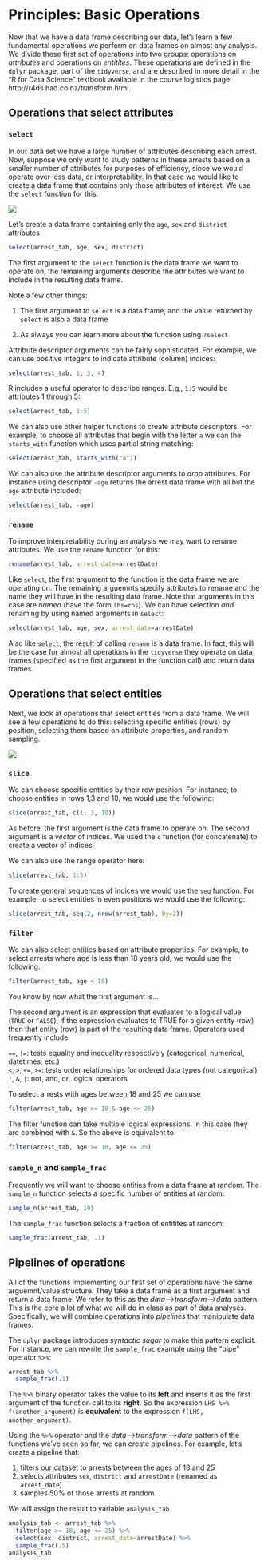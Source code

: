 # Principles: Basic Operations

Now that we have a data frame describing our data, let's learn a few fundamental operations we perform on data frames on almost any analysis. We divide these first set of operations into two groups: operations on _attributes_ and operations on _entitites_. These operations are defined in the `dplyr` package, part of the `tidyverse`, and are described in more detail in the "R for Data Science" textbook available in the course logistics page: http://r4ds.had.co.nz/transform.html.

## Operations that select attributes

### `select`

In our data set we have a large number of attributes describing each arrest. Now, suppose we only want to study patterns in these arrests based on a smaller number of attributes for purposes of efficiency, since we would operate over less data, or interpretability. In that case we would like to create a data frame that contains only those attributes of interest. We use the `select` function for this.

![](img/select.png)

Let's create a data frame containing only the `age`, `sex` and `district` attributes

```r
select(arrest_tab, age, sex, district)
```

The first argument to the `select` function is the data frame we want to operate on, the remaining arguments describe the attributes we want to include in the resulting data frame. 

Note a few other things:
  
  1) The first argument to `select` is a data frame, and the value returned by `select` is also a data frame

2) As always you can learn more about the function using `?select`

Attribute descriptor arguments can be fairly sophisticated. For example, we can use positive integers to indicate attribute (column) indices:
  
  ```r
select(arrest_tab, 1, 3, 4)
```

R includes a useful operator to describe ranges. E.g., `1:5` would be attributes 1 through 5:
  
  ```r
select(arrest_tab, 1:5)
```

We can also use other helper functions to create attribute descriptors. For example, to choose all attributes that begin with the letter `a` we can the `starts_with` function which uses partial string matching:
  
  ```r
select(arrest_tab, starts_with("a"))
```

We can also use the attribute descriptor arguments to _drop_ attributes. For instance using descriptor `-age` returns the arrest data frame with all but the `age` attribute included:
  
  ```r
select(arrest_tab, -age)
```

### `rename`

To improve interpretability during an analysis we may want to rename attributes. We use the `rename` function for this:
  
  ```r
rename(arrest_tab, arrest_date=arrestDate)
```

Like `select`, the first argument to the function is the data frame we are operating on. The remaining arguemnts specify attributes to rename and the name they will have in the resulting data frame. Note that arguments in this case are _named_ (have the form `lhs=rhs`). We can have selection _and_ renaming by using named arguments in `select`:
  
  ```r
select(arrest_tab, age, sex, arrest_date=arrestDate)
```

Also like `select`, the result of calling `rename` is a data frame. In fact, this will be the case for almost all operations in the `tidyverse` they operate on data frames (specified as the first argument in the function call) and return data frames.

## Operations that select entities

Next, we look at operations that select entities from a data frame. We will see a few operations to do this: selecting specific entities (rows) by position, selecting them based on attribute properties, and random sampling.

![](img/subset.png)

### `slice`

We can choose specific entities by their row position. For instance, to choose entities in rows 1,3 and 10, we would use the following:

```r
slice(arrest_tab, c(1, 3, 10))
```

As before, the first argument is the data frame to operate on. The second argument is a _vector_ of indices. We used the `c` function (for concatenate) to create a vector of indices.

We can also use the range operator here:

```r
slice(arrest_tab, 1:5)
```

To create general sequences of indices we would use the `seq` function. For example, to select entities in even positions we would use the following:

```r
slice(arrest_tab, seq(2, nrow(arrest_tab), by=2))
```

### `filter`

We can also select entities based on attribute properties. For example, to select arrests where age is less than 18 years old, we would use the following:

```r
filter(arrest_tab, age < 18)
```

You know by now what the first argument is...

The second argument is an expression that evaluates to a logical value (`TRUE` or `FALSE`), if the expression evaluates to TRUE for a given entity (row) then that entity (row) is part of the resulting data frame. Operators used frequently include:

`==`, `!=`: tests equality and inequality respectively (categorical, numerical, datetimes, etc.)  
`<`, `>`, `<=`, `>=`: tests order relationships for ordered data types (not categorical)  
`!`, `&`, `|`: not, and, or, logical operators

To select arrests with ages between 18 and 25 we can use

```r
filter(arrest_tab, age >= 18 & age <= 25)
```

The filter function can take multiple logical expressions. In this case they are combined with `&`. So the above is equivalent to

```r
filter(arrest_tab, age >= 18, age <= 25)
```

### `sample_n` and `sample_frac`

Frequently we will want to choose entities from a data frame at random. The `sample_n` function selects a specific number of entities at random:

```r
sample_n(arrest_tab, 10)
```

The `sample_frac` function selects a fraction of entitites at random:

```r
sample_frac(arrest_tab, .1)
```

## Pipelines of operations

All of the functions implementing our first set of operations have the same arguemnt/value structure. They take a data frame as a first argument and return a data frame. We refer to this as the _data-->transform-->data_ pattern. This is the core a lot of what we will do in class as part of data analyses. Specifically, we will combine operations into _pipelines_ that manipulate data frames.

The `dplyr` package introduces _syntactic sugar_ to make this pattern explicit. For instance, we can rewrite the `sample_frac` example using the "pipe" operator `%>%`:

```r
arrest_tab %>%
  sample_frac(.1)
```

The `%>%` binary operator takes the value to its **left** and inserts it as the first argument of the function call to its **right**. So the expression `LHS %>% f(another_argument)` is **equivalent** to the expression `f(LHS, another_argument)`. 

Using the `%>%` operator and the _data-->transform-->data_ pattern of the functions we've seen so far, we can create pipelines. For example, let's create a pipeline that:

1) filters our dataset to arrests between the ages of 18 and 25
2) selects attributes `sex`, `district` and `arrestDate` (renamed as `arrest_date`)
3) samples 50% of those arrests at random

We will assign the result to variable `analysis_tab`

```r
analysis_tab <- arrest_tab %>%
  filter(age >= 18, age <= 25) %>%
  select(sex, district, arrest_date=arrestDate) %>%
  sample_frac(.5)
analysis_tab
```










